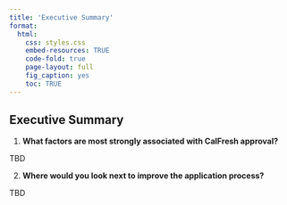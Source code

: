 ```yaml
---
title: 'Executive Summary'
format:
  html:
    css: styles.css
    embed-resources: TRUE
    code-fold: true
    page-layout: full
    fig_caption: yes
    toc: TRUE
---
```


## Executive Summary

1. **What factors are most strongly associated with CalFresh approval?**  

TBD

2. **Where would you look next to improve the application process?**

TBD